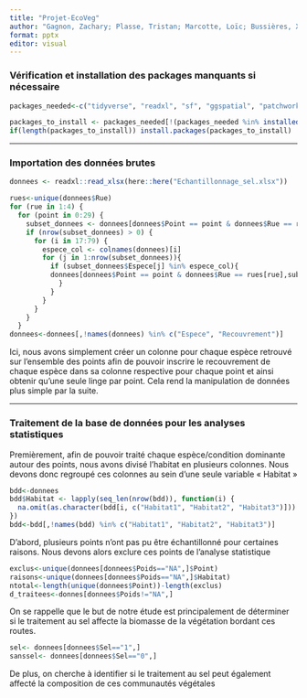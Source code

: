 ```yaml
---
title: "Projet-EcoVeg"
author: "Gagnon, Zachary; Plasse, Tristan; Marcotte, Loïc; Bussières, Xavier"
format: pptx
editor: visual
---
```


### Vérification et installation des packages manquants si nécessaire

```r
packages_needed<-c("tidyverse", "readxl", "sf", "ggspatial", "patchwork", "janitor", "tinytable", "here", "cowplot") 

packages_to_install <- packages_needed[!(packages_needed %in% installed.packages()[,"Package"])]
if(length(packages_to_install)) install.packages(packages_to_install)
```

------------------------------------------------------------------------

### Importation des données brutes

```r
donnees <- readxl::read_xlsx(here::here("Echantillonnage_sel.xlsx"))

rues<-unique(donnees$Rue)
for (rue in 1:4) {
  for (point in 0:29) {
    subset_donnees <- donnees[donnees$Point == point & donnees$Rue == rues[rue], ]
    if (nrow(subset_donnees) > 0) {
      for (i in 17:79) {
        espece_col <- colnames(donnees)[i]
        for (j in 1:nrow(subset_donnees)){
          if (subset_donnees$Espece[j] %in% espece_col){
          donnees[donnees$Point == point & donnees$Rue == rues[rue],subset_donnees$Espece[j]] <- subset_donnees$Recouvrement[subset_donnees$Espece==subset_donnees$Espece[j]]
            }
          }
        }
      }
    }
  }
donnees<-donnees[,!names(donnees) %in% c("Espece", "Recouvrement")]
```

Ici, nous avons simplement créer un colonne pour chaque espèce retrouvé sur l'ensemble des points afin de pouvoir inscrire le recouvrement de chaque espèce dans sa colonne respective pour chaque point et ainsi obtenir qu'une seule linge par point. Cela rend la manipulation de données plus simple par la suite.

------------------------------------------------------------------------

### Traitement de la base de données pour les analyses statistiques

Premièrement, afin de pouvoir traité chaque espèce/condition dominante autour des points, nous avons divisé l'habitat en plusieurs colonnes. Nous devons donc regroupé ces colonnes au sein d'une seule variable « Habitat »

```r
bdd<-donnees
bdd$Habitat <- lapply(seq_len(nrow(bdd)), function(i) {
  na.omit(as.character(bdd[i, c("Habitat1", "Habitat2", "Habitat3")]))
})
bdd<-bdd[,!names(bdd) %in% c("Habitat1", "Habitat2", "Habitat3")]
```

D'abord, plusieurs points n'ont pas pu être échantillonné pour certaines raisons. Nous devons alors exclure ces points de l'analyse statistique

```r
exclus<-unique(donnees[donnees$Poids=="NA",]$Point)
raisons<-unique(donnees[donnees$Poids=="NA",]$Habitat)
ntotal<-length(unique(donnees$Point))-length(exclus)
d_traitees<-donnes[donnees$Poids!="NA",]
```

On se rappelle que le but de notre étude est principalement de déterminer si le traitement au sel affecte la biomasse de la végétation bordant ces routes.

```r
sel<- donnees[donnees$Sel=="1",]
sanssel<- donnees[donnees$Sel=="0",]
```

De plus, on cherche à identifier si le traitement au sel peut également affecté la composition de ces communautés végétales
